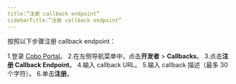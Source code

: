 ```yaml
---
title:“注册 callback endpoint”
sidebarTitle:“注册 callback endpoint”
---
```


按照以下步骤注册 callback endpoint：

1.登录 [Cobo Portal](https://portal.cobo.com/login)。
2.在左侧导航菜单中，点击**开发者** > **Callbacks**。
3.点击**注册 Callback Endpoint**。
4.输入 callback URL。
5.输入 callback 描述（最多 30 个字符）。
6.单击**注册**。